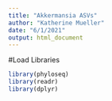 ```yaml
---
title: "Akkermansia ASVs"
author: "Katherine Mueller"
date: "6/1/2021"
output: html_document
---
```


#Load Libraries
```r
library(phyloseq)
library(readr)
library(dplyr)
```


